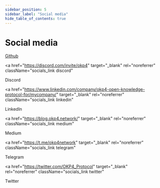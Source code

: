 ```yaml
---
sidebar_position: 5
sidebar_label: "Social media"
hide_table_of_contents: true
---
```



# Social media

<div className="social_media">
<a
  href="https://github.com/okp4"
  target="_blank"
  rel="noreferrer"
  className="socials_link github"
>
  <IconGithub />
  <span>
    <p className="text">Github</p>
  </span>
</a>

<a
  href="https://discord.com/invite/okp4"
  target="_blank"
  rel="noreferrer"
  className="socials_link discord"
>
  <IconDiscord />
  <span>
    <p className="text">Discord</p>
  </span>
</a>

<a
  href="https://www.linkedin.com/company/okp4-open-knowledge-protocol-for/mycompany/"
  target="_blank"
  rel="noreferrer"
  className="socials_link linkedin"
>
  <IconLinkedin />
  <span>
    <p className="text">LinkedIn</p>
  </span>
</a>

<a
  href="https://blog.okp4.network/"
  target="_blank"
  rel="noreferrer"
  className="socials_link medium"
>
  <IconMedium />
  <span>
    <p className="text">Medium</p>
  </span>
</a>

<a
  href="https://t.me/okp4network"
  target="_blank"
  rel="noreferrer"
  className="socials_link telegram"
>
  <IconTelegram />
  <span>
    <p className="text">Telegram</p>
  </span>
</a>

<a
  href="https://twitter.com/OKP4_Protocol"
  target="_blank"
  rel="noreferrer"
  className="socials_link twitter"
>
  <IconTwitter />
  <span>
    <p className="text">Twitter</p>
  </span>
</a>
</div>
